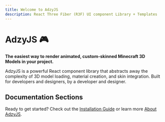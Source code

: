 ```yaml
---
title: Welcome to AdzyJS
description: React Three Fiber (R3F) UI component Library + Templates
---
```


# AdzyJS 🎮

**The easiest way to render animated, custom-skinned Minecraft 3D Models in your project.**

AdzyJS is a powerful React component library that abstracts away the complexity of 3D model loading, material creation, and skin integration. Built for developers and designers, by a developer and designer.

## Documentation Sections

<Cards>
  <Card title="About AdzyJS" href="/docs/01-about.mdx" />
  <Card title="Installation" href="/docs/02-installation.mdx" />
  <Card title="Custom Skin Model Guide" href="/docs/04-custom-skin-model-guide.mdx" />
  <Card title="More Soon" href="/docs/portfolio-guide" />
</Cards>

Ready to get started? Check out the [Installation Guide](/docs/installation) or learn more [About AdzyJS](/docs/about).
